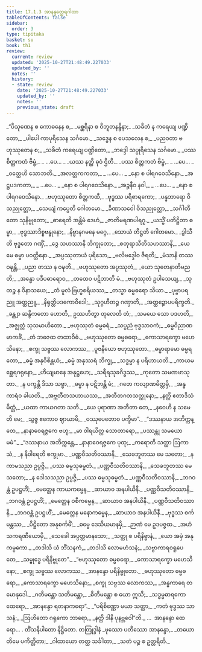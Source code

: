 ```yaml
---
title: 17.1.3 အာနန္ဒတ္ထေရဂါထာ
tableOfContents: false
sidebar:
  order: 3
type: tipitaka
basket: su
book: th1
review:
  current: review
  updated: '2025-10-27T21:48:49.227033'
  updated_by: ''
  notes: ''
  history:
  - state: review
    date: '2025-10-27T21:48:49.227033'
    updated_by: ''
    notes: ''
    previous_state: draft
---
```



<ReviewStatus review={frontmatter.review} showDetails={true} />

<HypothesisAnnotation frontmatter={frontmatter} />

<DynamicBreadcrumb />

<Division number="1017" book="th1" e="ch" v="19" p="346">

<Paragraph number="1368" type="verses" book="th1">
_“ပိသုဏေန စ ကောဓနေန စ,_  
_မစ္ဆရိနာ စ ဝိဘူတနန္ဒိနာ;_  
_သခိတံ န ကရေယျ ပဏ္ဍိတော,_  
_ပါပေါ ကာပုရိသေန သင်္ဂမော._  

</Paragraph>

</Division>
<Division number="1018" book="th1" e="ch" v="19" p="346">

<Paragraph number="1369" type="verses" book="th1">
_သဒ္ဓေန စ ပေသလေန စ,_  
_ပညဝတာ ဗဟုဿုတေန စ;_  
_သခိတံ ကရေယျ ပဏ္ဍိတော,_  
_ဘဒ္ဒေါ သပ္ပုရိသေန သင်္ဂမော._  

</Paragraph>

</Division>
<Division number="1019" book="th1" e="ch" v="19" p="346">

<Paragraph number="1370" type="verses" book="th1">
_ပဿ စိတ္တကတံ ဗိမ္ဗံ,_  
_ …ပေ… _  
_ယဿ နတ္ထိ ဓုဝံ ဌိတိ._  

</Paragraph>

</Division>
<Division number="1020" book="th1" e="ch" v="19" p="346">

<Paragraph number="1371" type="verses" book="th1">
_ပဿ စိတ္တကတံ ဗိမ္ဗံ,_  
_ …ပေ… _  
_ဝတ္ထေဟိ သောဘတိ._  

</Paragraph>

</Division>
<Division number="1021" book="th1" e="ch" v="19" p="347">

<Paragraph number="1372" type="verses" book="th1">
_အလတ္တကကတာ,_  
_ …ပေ… _  
_နော စ ပါရဂဝေသိနော._  

</Paragraph>

</Division>
<Division number="1022" book="th1" e="ch" v="19" p="347">

<Paragraph number="1373" type="verses" book="th1">
_အဋ္ဌပဒကတာ,_  
_ …ပေ… _  
_နော စ ပါရဂဝေသိနော._  

</Paragraph>

</Division>
<Division number="1023" book="th1" e="ch" v="19" p="347">

<Paragraph number="1374" type="verses" book="th1">
_အဉ္ဇနီဝ နဝါ,_  
_ …ပေ… _  
_နော စ ပါရဂဝေသိနော._  

</Paragraph>

</Division>
<Division number="1024" book="th1" e="ch" v="19" p="347">

<Paragraph number="1375" type="verses" book="th1">
_ဗဟုဿုတော စိတ္တကထီ,_  
_ဗုဒ္ဓဿ ပရိစာရကော;_  
_ပန္နဘာရော ဝိသညုတ္တော,_  
_သေယျံ ကပ္ပေတိ ဂေါတမော._  

</Paragraph>

</Division>
<Division number="1025" book="th1" e="ch" v="19" p="347">

<Paragraph number="1376" type="verses" book="th1">
_ခီဏာသဝေါ ဝိသညုတ္တော,_  
_သင်္ဂါတီတော သုနိဗ္ဗုတော;_  
_ဓာရေတိ အန္တိမံ ဒေဟံ,_  
_ဇာတိမရဏပါရဂူ._  

</Paragraph>

</Division>
<Division number="1026" book="th1" e="ch" v="19" p="347">

<Paragraph number="1377" type="verses" book="th1">
_ယသ္မိံ ပတိဋ္ဌိတာ ဓမ္မာ,_  
_ဗုဒ္ဓဿာဒိစ္စဗန္ဓုနော;_  
_နိဗ္ဗာနဂမနေ မဂ္ဂေ,_  
_သောယံ တိဋ္ဌတိ ဂေါတမော._  

</Paragraph>

</Division>
<Division number="1027" book="th1" e="ch" v="19" p="347">

<Paragraph number="1378" type="verses" book="th1">
_ဒွါသီတိ ဗုဒ္ဓတော ဂဏှိံ,_  
_ဒွေ သဟဿာနိ ဘိက္ခုတော;_  
_စတုရာသီတိသဟဿာနိ,_  
_ယေ မေ ဓမ္မာ ပဝတ္တိနော._  

</Paragraph>

</Division>
<Division number="1028" book="th1" e="ch" v="19" p="347">

<Paragraph number="1379" type="verses" book="th1">
_အပ္ပဿုတာယံ ပုရိသော,_  
_ဗလိဗဒ္ဒေါဝ ဇီရတိ;_  
_မံသာနိ တဿ ဝဍ္ဎန္တိ,_  
_ပညာ တဿ န ဝဍ္ဎတိ._  

</Paragraph>

</Division>
<Division number="1029" book="th1" e="ch" v="19" p="347">

<Paragraph number="1380" type="verses" book="th1">
_ဗဟုဿုတော အပ္ပဿုတံ,_  
_ယော သုတေနာတိမညတိ;_  
_အန္ဓော ပဒီပဓာရောဝ,_  
_တထေဝ ပဋိဘာတိ မံ._  

</Paragraph>

</Division>
<Division number="1030" book="th1" e="ch" v="19" p="347">

<Paragraph number="1381" type="verses" book="th1">
_ဗဟုဿုတံ ဥပါသေယျ,_  
_သုတဉ္စ န ဝိနာသယေ;_  
_တံ မူလံ ဗြဟ္မစရိယဿ,_  
_တသ္မာ ဓမ္မဓရော သိယာ._  

</Paragraph>

</Division>
<Division number="1031" book="th1" e="ch" v="19" p="347">

<Paragraph number="1382" type="verses" book="th1">
_ပုဗ္ဗာပရညူ အတ္ထညူ,_  
_နိရုတ္တိပဒကောဝိဒေါ;_  
_သုဂ္ဂဟီတဉ္စ ဂဏှာတိ,_  
_အတ္ထဉ္စောပပရိက္ခတိ._  

</Paragraph>

</Division>
<Division number="1032" book="th1" e="ch" v="19" p="347">

<Paragraph number="1383" type="verses" book="th1">
_ခန္တျာ ဆန္ဒိကတော ဟောတိ,_  
ဥဿဟိတွာ တုလေတိ တံ;_  
_သမယေ သော ပဒဟတိ,_  
_အဇ္ဈတ္တံ သုသမာဟိတော._  

</Paragraph>

</Division>
<Division number="1033" book="th1" e="ch" v="19" p="347">

<Paragraph number="1384" type="verses" book="th1">
_ဗဟုဿုတံ ဓမ္မဓရံ,_  
_သပ္ပညံ ဗုဒ္ဓသာဝကံ;_  
_ဓမ္မဝိညာဏမာကင်္ခံ,_  
_တံ ဘဇေထ တထာဝိဓံ._  

</Paragraph>

</Division>
<Division number="1034" book="th1" e="ch" v="19" p="347">

<Paragraph number="1385" type="verses" book="th1">
_ဗဟုဿုတော ဓမ္မဓရော,_  
_ကောသာရက္ခော မဟေသိနော;_  
_စက္ခု သဗ္ဗဿ လောကဿ,_  
_ပူဇနီယော ဗဟုဿုတော._  

</Paragraph>

</Division>
<Division number="1035" book="th1" e="ch" v="19" p="347">

<Paragraph number="1386" type="verses" book="th1">
_ဓမ္မာရာမော ဓမ္မရတော,_  
_ဓမ္မံ အနုဝိစိန္တယံ;_  
_ဓမ္မံ အနုဿရံ ဘိက္ခု,_  
_သဒ္ဓမ္မာ န ပရိဟာယတိ._  

</Paragraph>

</Division>
<Division number="1036" book="th1" e="ch" v="19" p="348">

<Paragraph number="1387" type="verses" book="th1">
_ကာယမစ္ဆေရဂရုနော,_  
_ဟိယျမာနေ အနုဋ္ဌဟေ;_  
_သရီရသုခဂိဒ္ဓဿ,_  
_ကုတော သမဏဖာသုတာ._  

</Paragraph>

</Division>
<Division number="1037" book="th1" e="ch" v="19" p="348">

<Paragraph number="1388" type="verses" book="th1">
_န ပက္ခန္တိ ဒိသာ သဗ္ဗာ,_  
_ဓမ္မာ န ပဋိဘန္တိ မံ;_  
_ဂတေ ကလျာဏမိတ္တမှိ,_  
_အန္ဓကာရံဝ ခါယတိ._  

</Paragraph>

</Division>
<Division number="1038" book="th1" e="ch" v="19" p="348">

<Paragraph number="1389" type="verses" book="th1">
_အဗ္ဘတီတသဟာယဿ,_  
_အတီတဂတသတ္ထုနော;_  
_နတ္ထိ ဧတာဒိသံ မိတ္တံ,_  
_ယထာ ကာယဂတာ သတိ._  

</Paragraph>

</Division>
<Division number="1039" book="th1" e="ch" v="19" p="348">

<Paragraph number="1390" type="verses" book="th1">
_ယေ ပုရာဏာ အတီတာ တေ,_  
_နဝေဟိ န သမေတိ မေ;_  
_သွဇ္ဇ ဧကောဝ ဈာယာမိ,_  
_ဝဿုပေတောဝ ပက္ခိမာ”._  

</Paragraph>

</Division>
<Division number="1040" book="th1" e="ch" v="19" p="348">

<Paragraph number="1391" type="verses" book="th1">
_“ဒဿနာယ အဘိက္ကန္တေ,_  
_နာနာဝေရဇ္ဇကေ ဗဟူ;_  
_မာ ဝါရယိတ္ထ သောတာရော,_  
_ပဿန္တု သမယော မမံ”._  

</Paragraph>

</Division>
<Division number="1041" book="th1" e="ch" v="19" p="348">

<Paragraph number="1392" type="verses" book="th1">
_“ဒဿနာယ အဘိက္ကန္တေ,_  
_နာနာဝေရဇ္ဇကေ ပုထု;_  
_ကရောတိ သတ္ထာ ဩကာသံ,_  
_န နိဝါရေတိ စက္ခုမာ._  

</Paragraph>

</Division>
<Division number="1042" book="th1" e="ch" v="19" p="348">

<Paragraph number="1393" type="verses" book="th1">
_ပဏ္ဏဝီသတိဝဿာနိ,_  
_သေခဘူတဿ မေ သတော;_  
_န ကာမသညာ ဥပ္ပဇ္ဇိ,_  
_ပဿ ဓမ္မသုဓမ္မတံ._  

</Paragraph>

</Division>
<Division number="1043" book="th1" e="ch" v="19" p="348">

<Paragraph number="1394" type="verses" book="th1">
_ပဏ္ဏဝီသတိဝဿာနိ,_  
_သေခဘူတဿ မေ သတော;_  
_န ဒေါသသညာ ဥပ္ပဇ္ဇိ,_  
_ပဿ ဓမ္မသုဓမ္မတံ._  

</Paragraph>

</Division>
<Division number="1044" book="th1" e="ch" v="19" p="348">

<Paragraph number="1395" type="verses" book="th1">
_ပဏ္ဏဝီသတိဝဿာနိ,_  
_ဘဂဝန္တံ ဥပဋ္ဌဟိံ;_  
_မေတ္တေန ကာယကမ္မေန,_  
_ဆာယာဝ အနပါယိနီ._  

</Paragraph>

</Division>
<Division number="1045" book="th1" e="ch" v="19" p="348">

<Paragraph number="1396" type="verses" book="th1">
_ပဏ္ဏဝီသတိဝဿာနိ,_  
_ဘဂဝန္တံ ဥပဋ္ဌဟိံ;_  
_မေတ္တေန ဝစီကမ္မေန,_  
_ဆာယာဝ အနပါယိနီ._  

</Paragraph>

</Division>
<Division number="1046" book="th1" e="ch" v="19" p="348">

<Paragraph number="1397" type="verses" book="th1">
_ပဏ္ဏဝီသတိဝဿာနိ,_  
_ဘဂဝန္တံ ဥပဋ္ဌဟိံ;_  
_မေတ္တေန မနောကမ္မေန,_  
_ဆာယာဝ အနပါယိနီ._  

</Paragraph>

</Division>
<Division number="1047" book="th1" e="ch" v="19" p="348">

<Paragraph number="1398" type="verses" book="th1">
_ဗုဒ္ဓဿ စင်္ကမန္တဿ,_  
_ပိဋ္ဌိတော အနုစင်္ကမိံ;_  
_ဓမ္မေ ဒေသိယမာနမှိ,_  
_ဉာဏံ မေ ဥဒပဇ္ဇထ._  

</Paragraph>

</Division>
<Division number="1048" book="th1" e="ch" v="19" p="348">

<Paragraph number="1399" type="verses" book="th1">
_အဟံ သကရဏီယောမှိ,_  
_သေခေါ အပ္ပတ္တမာနသော;_  
_သတ္ထု စ ပရိနိဗ္ဗာနံ,_  
_ယော အမှံ အနုကမ္ပကော._  

</Paragraph>

</Division>
<Division number="1049" book="th1" e="ch" v="19" p="349">

<Paragraph number="1400" type="verses" book="th1">
_တဒါသိ ယံ ဘိံသနကံ,_  
_တဒါသိ လောမဟံသနံ;_  
_သဗ္ဗာကာရဝရူပေတေ,_  
_သမ္ဗုဒ္ဓေ ပရိနိဗ္ဗုတေ”._  

</Paragraph>

</Division>
<Division number="1050" book="th1" e="ch" v="19" p="349">

<Paragraph number="1401" type="verses" book="th1">
_“ဗဟုဿုတော ဓမ္မဓရော,_  
_ကောသာရက္ခော မဟေသိနော;_  
_စက္ခု သဗ္ဗဿ လောကဿ,_  
_အာနန္ဒော ပရိနိဗ္ဗုတော._  

</Paragraph>

</Division>
<Division number="1051" book="th1" e="ch" v="19" p="349">

<Paragraph number="1402" type="verses" book="th1">
_ဗဟုဿုတော ဓမ္မဓရော,_  
_ကောသာရက္ခော မဟေသိနော;_  
_စက္ခု သဗ္ဗဿ လောကဿ,_  
_အန္ဓကာရေ တမောနုဒေါ._  

</Paragraph>

</Division>
<Division number="1052" book="th1" e="ch" v="19" p="349">

<Paragraph number="1403" type="verses" book="th1">
_ဂတိမန္တော သတိမန္တော,_  
_ဓိတိမန္တော စ ယော ဣသိ;_  
_သဒ္ဓမ္မဓာရကော ထေရော,_  
_အာနန္ဒော ရတနာကရော”._  

</Paragraph>

</Division>
<Division number="1053" book="th1" e="ch" v="19" p="349">

<Paragraph number="1404" type="verses" book="th1">
_“ပရိစိဏ္ဏော မယာ သတ္ထာ,_  
_ကတံ ဗုဒ္ဓဿ သာသနံ;_  
_ဩဟိတော ဂရုကော ဘာရော,_  
_နတ္ထိ ဒါနိ ပုနဗ္ဘဝေါ”တိ._  


</Paragraph>
</Division>

<Paragraph number="1405" type="center" book="th1">
…  အာနန္ဒော ထေရော… .



</Paragraph>

<Paragraph number="1406" type="center" book="th1">
တိံသနိပါတော နိဋ္ဌိတော.



</Paragraph>

<Paragraph number="1407" type="center" book="th1">
တတြုဒ္ဒါနံ


</Paragraph>

<Paragraph number="1408" type="verses" book="th1">
_ဖုဿော ပတိဿော အာနန္ဒော,_  
_တယောတိမေ ပကိတ္တိတာ;_  
_ဂါထာယော တတ္ထ သင်္ခါတာ,_  
_သတံ ပဉ္စ စ ဥတ္တရီတိ._
</Paragraph>